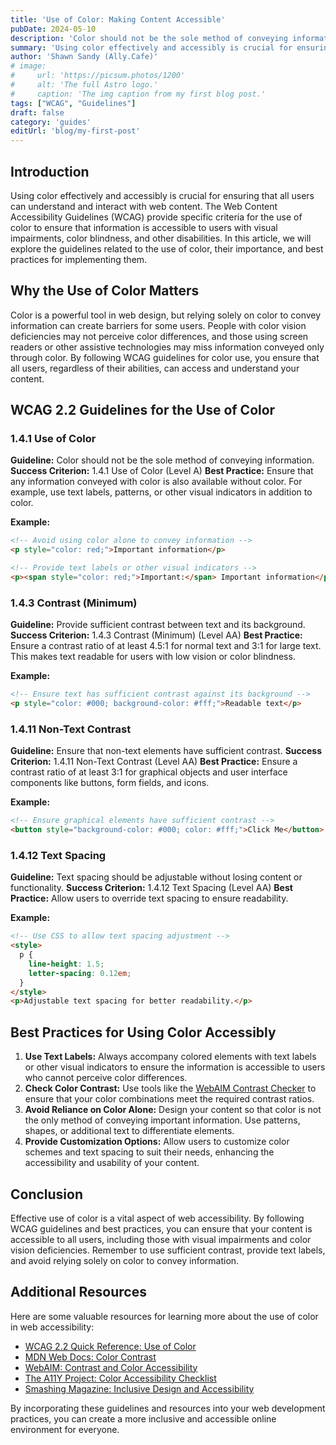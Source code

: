 ```yaml
---
title: 'Use of Color: Making Content Accessible'
pubDate: 2024-05-10
description: 'Color should not be the sole method of conveying information'
summary: 'Using color effectively and accessibly is crucial for ensuring that all users can understand and interact with web content. The Web Content Accessibility Guidelines (WCAG) provide specific criteria for the use of color to ensure that information is accessible to users with visual impairments, color blindness, and other disabilities. In this article, we will explore the guidelines related to the use of color, their importance, and best practices for implementing them.'
author: 'Shawn Sandy (Ally.Cafe)'
# image:
#     url: 'https://picsum.photos/1200'
#     alt: 'The full Astro logo.'
#     caption: 'The img caption from my first blog post.'
tags: ["WCAG", "Guidelines"]
draft: false
category: 'guides'
editUrl: 'blog/my-first-post'
---
```

 

## Introduction
Using color effectively and accessibly is crucial for ensuring that all users can understand and interact with web content. The Web Content Accessibility Guidelines (WCAG) provide specific criteria for the use of color to ensure that information is accessible to users with visual impairments, color blindness, and other disabilities. In this article, we will explore the guidelines related to the use of color, their importance, and best practices for implementing them.

## Why the Use of Color Matters
Color is a powerful tool in web design, but relying solely on color to convey information can create barriers for some users. People with color vision deficiencies may not perceive color differences, and those using screen readers or other assistive technologies may miss information conveyed only through color. By following WCAG guidelines for color use, you ensure that all users, regardless of their abilities, can access and understand your content.

## WCAG 2.2 Guidelines for the Use of Color

### 1.4.1 Use of Color
**Guideline:** Color should not be the sole method of conveying information.
**Success Criterion:** 1.4.1 Use of Color (Level A)
**Best Practice:** Ensure that any information conveyed with color is also available without color. For example, use text labels, patterns, or other visual indicators in addition to color.

**Example:**

```html
<!-- Avoid using color alone to convey information -->
<p style="color: red;">Important information</p>

<!-- Provide text labels or other visual indicators -->
<p><span style="color: red;">Important:</span> Important information</p>
```

### 1.4.3 Contrast (Minimum)
**Guideline:** Provide sufficient contrast between text and its background.
**Success Criterion:** 1.4.3 Contrast (Minimum) (Level AA)
**Best Practice:** Ensure a contrast ratio of at least 4.5:1 for normal text and 3:1 for large text. This makes text readable for users with low vision or color blindness.

**Example:**

```html
<!-- Ensure text has sufficient contrast against its background -->
<p style="color: #000; background-color: #fff;">Readable text</p>
```

### 1.4.11 Non-Text Contrast
**Guideline:** Ensure that non-text elements have sufficient contrast.
**Success Criterion:** 1.4.11 Non-Text Contrast (Level AA)
**Best Practice:** Ensure a contrast ratio of at least 3:1 for graphical objects and user interface components like buttons, form fields, and icons.

**Example:**

```html
<!-- Ensure graphical elements have sufficient contrast -->
<button style="background-color: #000; color: #fff;">Click Me</button>
```

### 1.4.12 Text Spacing
**Guideline:** Text spacing should be adjustable without losing content or functionality.
**Success Criterion:** 1.4.12 Text Spacing (Level AA)
**Best Practice:** Allow users to override text spacing to ensure readability.

**Example:**

```html
<!-- Use CSS to allow text spacing adjustment -->
<style>
  p {
    line-height: 1.5;
    letter-spacing: 0.12em;
  }
</style>
<p>Adjustable text spacing for better readability.</p>
```

## Best Practices for Using Color Accessibly
1. **Use Text Labels:** Always accompany colored elements with text labels or other visual indicators to ensure the information is accessible to users who cannot perceive color differences.
2. **Check Color Contrast:** Use tools like the [WebAIM Contrast Checker](https://webaim.org/resources/contrastchecker/) to ensure that your color combinations meet the required contrast ratios.
3. **Avoid Reliance on Color Alone:** Design your content so that color is not the only method of conveying important information. Use patterns, shapes, or additional text to differentiate elements.
4. **Provide Customization Options:** Allow users to customize color schemes and text spacing to suit their needs, enhancing the accessibility and usability of your content.

## Conclusion
Effective use of color is a vital aspect of web accessibility. By following WCAG guidelines and best practices, you can ensure that your content is accessible to all users, including those with visual impairments and color vision deficiencies. Remember to use sufficient contrast, provide text labels, and avoid relying solely on color to convey information.

## Additional Resources
Here are some valuable resources for learning more about the use of color in web accessibility:

- <a href="https://www.w3.org/WAI/WCAG21/quickref/?versions=2.2#use-of-color" target="_blank">WCAG 2.2 Quick Reference: Use of Color</a>
- <a href="https://developer.mozilla.org/en-US/docs/Web/Accessibility/Understanding_WCAG/Perceivable/Color_contrast" target="_blank">MDN Web Docs: Color Contrast</a>
- <a href="https://webaim.org/articles/contrast/" target="_blank">WebAIM: Contrast and Color Accessibility</a>
- <a href="https://www.a11yproject.com/checklist/#section-color" target="_blank">The A11Y Project: Color Accessibility Checklist</a>
- <a href="https://www.smashingmagazine.com/2020/02/inclusive-design-accessibility/" target="_blank">Smashing Magazine: Inclusive Design and Accessibility</a>

By incorporating these guidelines and resources into your web development practices, you can create a more inclusive and accessible online environment for everyone.